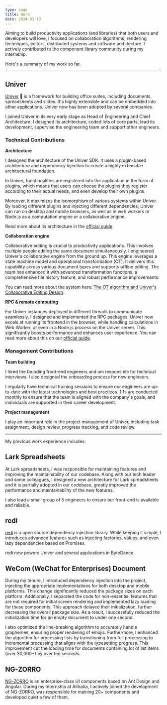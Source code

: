 ```yaml
---
type: page
title: Work
date: 2024-03-19
---
```


Aiming to build productivity applications (and libraries) that both users
and developers will love, I focused on collaboration algorithms, rendering
techniques, editors, distributed systems and software architecture. 
I actively contributed to the component library community during my internship.

Here's a summary of my work so far.

---

## Univer

[Univer](https://univer.ai) 🌌 is a framework for 
building office suites, including documents, spreadsheets and slides. It's highly
extensible and can be embedded into other applications. Univer 
now has been adopted by several companies.

I joined Univer in its very early stage as Head of Engineering and Chief Architecture. 
I designed its architecture, coded lots of core parts, lead its development, 
supervise the engineering team and support other engineers. 

### Technical Contributions

**Architecture**

I designed the architecture of the Univer SDK. It uses a plugin-based architecture 
and dependency injection to create a highly extensible architectural foundation.

In Univer, functionalities are registered into the application in the form of
plugins, which means that users can choose the plugins they register according
to their actual needs, and even develop their own plugins.

Moreover, it maximizes the isomorphism of various systems within Univer.
By loading different plugins and injecting different dependencies, Univer can
run on desktop and mobile browsers, as well as in web workers or Node.js as
a computation engine or a collaborative engine. 

Read more about its architecture in the [official guide](https://univer.ai/guides/sheet/architecture/univer).

**Collaboration engine**

Collaborative editing is crucial to productivity applications. This involves
multiple people editing the same document simultaneously. I engineered Univer's
collaborative engine from the ground up. This engine leverages a state
machine model and operational transformation (OT). It delivers this capability
across various document types and supports offline editing. The team has
enhanced it with advanced transformation functions, a comprehensive file
history feature, and robust performance improvements.

You can read more about the system here: [The OT algorithm and Univer's Collaborative Editing Design](https://univer.ai/blog/post/ot).

**RPC & remote computing**

For Univer instances deployed in different threads to communicate seamlessly,
I designed and implemented the RPC packages. Univer now excels at running
its frontend in the browser, while handling calculations in Web Worker,
or even in a Node.js process on the Univer server. This significantly boosts
performance and enhances user experience. You can read more about this on
our [official guide](https://univer.ai/guides/sheet/architecture/web-worker).

### Management Contributions

**Team building**

I hired the founding front-end engineers and am responsible for technical interviews.
I also designed the onboarding process for new engineers. 

I regularly have technical training sessions to ensure our engineers are up-to-date with 
the latest technologies and best practices. 1:1s are conducted monthly to ensure 
that the team is aligned with the company's goals, and individuals are supported 
in their career development.

**Project management**

I play an important role in the project management of Univer, including task assignment, 
design review, progress tracking, and code review.

---

My previous work experience includes:

## Lark Spreadsheets

At Lark spreadsheets, I was responsible for maintaining features and improving
the maintainability of our codebase. Along with our tech leader and some colleagues, 
I designed a new architecture for Lark spreadsheets and it is partially adopted 
in our codebase, greatly improved the performance and maintainability of the new features.

I also lead a small group of 5 engineers to ensure our front-end is available
and reliable. 

## redi

[redi](https://redi.wendell.fun) is a open source dependency injection library. While keeping it
simple, I introduces advanced features such as injecting factories, values, 
and even lazy dependencies based on Promises.

redi now powers Univer and several applications in ByteDance.

## WeCom (WeChat for Enterprises) Document

During my tenure, I introduced dependency injection into the project, injecting the appropriate implementations for both desktop and mobile platforms. This change significantly reduced the package sizes on each platform. Additionally, I separated the code for non-essential features that are not required for initial screen rendering and implemented lazy loading for these components. This approach delayed their initialization, further decreasing the overall package size. As a result, I successfully reduced the initialization time for an empty document to under one second.

I also optimized the line-breaking algorithm to accurately handle graphemes, ensuring proper rendering of emojis. Furthermore, I enhanced the algorithm for processing lists by transitioning from full processing to incremental processing that aligns with the typesetting progress. This improvement cut the loading time for documents containing lot of list items (over 30,000+) by over ten seconds.

## NG-ZORRO

[NG-ZORRO](https://ng.ant.design/) is an enterprise-class UI components based
on Ant Design and Angular. During my internship at Alibaba, I actively joined
the development of NG-ZORRO, was responsible for maining 20+ components and
developed quiet a few of them.
